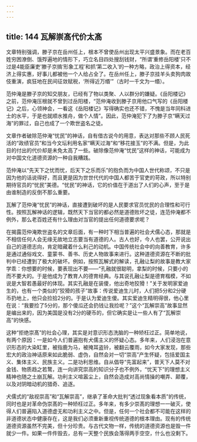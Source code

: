 ```yaml
---
---
---
```

title: 144 瓦解崇髙代价太髙
---




文章特别强调，滕子京在岳州任上，根本不曾使岳州出现太平兴盛景象。而在老百姓穷困潦倒、饿殍遍地的情形下，巧立名目四处搜刮钱财，“所谓‘重修岳阳楼'只不过是4能臣廉吏’滕子京搞‘形象工程’和抓‘第二收入’的一种方略，政治上得资本，经济上得实惠，好事儿都被他一个人给占全了。在岳州任上，滕子京挂羊头卖狗肉故伎重演，疯狂地在民间征敛赋税，‘所得近万缗’”（古时一千文为一缗）。

范仲淹是滕子京的知交朋友，已经有了物以类聚、人以群分的嫌疑。《岳阳楼记》之前，范仲淹压根就不曾到过岳阳楼，“范仲淹收到滕子京用他口气写的《岳阳楼记》之后，心领神会，一看这《岳阳楼记》写得确实也还不错，不愧是当年同科进士的水平，于是也就顺水推舟，做个人情”。因此，范仲淹犯下了为滕子京“瞒天过海”的罪过，自己也成了一个欺世盗名之徒。

文章作者破除范仲淹“忧民”的神话，自有借古说今的用意，表达对那些不顾人民死活的“政绩官员”和当今文坛利用名家“瞒天过海”和“移花接玉”的不满。但是，为此目的付出的代价却是未免太高了一些。破除像范仲淹“忧民”这样的神话，可能成为对中国文化道德资源的一种自我糟践。

范仲淹以“先天下之忧而忧，后天下之乐而乐”的抱负而为中国人世代称颂，不只是因为他的话说得好，而且更是因为世世代代的中国人都苦于官吏的苛政，所以特别期待官员的“忧民”美德。“忧民”的神话，它的价值在于道出了人们的心声，至于是由谁制造的反倒不那么重要。

瓦解了范仲淹“忧民”的神话，直接遭到破坏的是人民要求官员忧民的合理性和可行性。按照瓦解神话的逻辑，既然天下当官的都必然是道德败坏之徒，连范仲淹都不例外，那么老百姓还有什么理由对当官的提出任何道德要求呢？

在揭露范仲淹欺世盗名的文章后面，有一种时下相当普遍的社会犬儒心态，那就是不相信任何人会无缘无故地立志要当有道德的人。古人也好，今人也罢，公开说出自己的道德志向，肯定暗藏着什么利己的动机。中国传统社会中的向善教育，许多是通过通俗戏文、童蒙书、善书、历史人物故事来进行。这种道德资源在不断的批判中已经遭到了极大的破坏。例如，按照瓦解式的解读，孔融让梨的故事是教大家学乖：你想要的时候，要表现出不要——“孔融就很聪明，拿梨的时候，只要小的而不要大的。于是他成为了教育人的德育经典。与其说孔融让梨是德育楷模，不如说是大智若愚最好的体现。其实孔融是在装傻，他出奇地狡猾！”关于发明家爱迪生的，也有一个类似的“狡猾的孩子”故事：传说爱迪生儿时，人们把5分和2分硬币扔地上，他只会捡拾2分的。于是认为爱迪生傻。其实爱迪生精明得很，他心里在说：“我要捡了5分的，那个傻瓜还会扔钱让我捡呢？”这个“瓦解崇高”故事显然是编出来的，因为美国是没有2分的硬币的，但它确实是让一些人有了“瓦解崇高”的快感。

这种“拒绝崇髙”的社会心理，其实是对意识形态洗脑的一种矫枉过正。简单地说，有两个原因：一是如今人们普遍抱有犬儒主义的怀疑心态。多年来，人们浸泡在意识形态的大染缸里，被指鹿为马，被掩耳盗铃，被翻云覆雨，如今大家发现，那些宏大的政治神话原来如此脆弱、虚伪，自然会对一切“崇高”产生怀疑，包括爱国主义、集体主义、民族主义。二是功利思维。自从倡导“先富起来”，普天下人莫不对金钱、物质趋之若鹜，连一向讲究崇高的知识分子也不例外，“忧天下”的理想主义精神也随之土崩瓦解。功利主义喧嚣尘上，自然会造成对高尚情操的嘲弄、颠覆，以及对阴暗动机的猎奇、追逐。

犬儒式的“敌视崇高”和“瓦解崇高”，继承了革命大批判“透过现象看本质”的传统，同时也是对革命伪崇髙的一种矫枉过正。多年来，有多少崇髙的理想一一破灭，使得人们普遍陷入道德虚无和功利主义之中。但是，任何一个社会都不可能在这样的非道德状态中健康存在，这是我们必须重新重视传统道德的根本理由。现有的传统道德资源虽然不完美，但十分珍贵。与古代文物一样，传统的道德资源也是毁一件就少一件。如果一件件毁去，总有一天整个民族会落得两手空空，什么也没剩下。